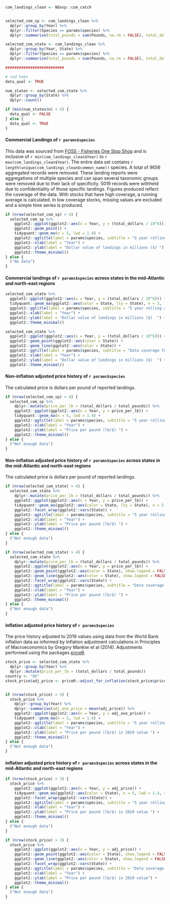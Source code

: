 

```r


com_landings_clean <- NEesp::com_catch


selected_com_sp <- com_landings_clean %>%
  dplyr::group_by(Year) %>%
  dplyr::filter(Species == params$species) %>%
  dplyr::summarise(total_pounds = sum(Pounds, na.rm = FALSE), total_dollars = sum(Dollars, na.rm = FALSE))

selected_com_state <- com_landings_clean %>%
  dplyr::group_by(Year, State) %>%
  dplyr::filter(Species == params$species) %>%
  dplyr::summarise(total_pounds = sum(Pounds, na.rm = FALSE), total_dollars = sum(Dollars, na.rm = FALSE))

##########################

# red hake
data_qual <- TRUE

num_states <- selected_com_state %>%
  dplyr::group_by(State) %>%
  dplyr::count()

if (min(num_states$n) < 5) {
  data_qual <- FALSE
} else {
  data_qual <- TRUE
}
```


#### Commercial Landings of `r params$species` 

This data was sourced from [FOSS - Fisheries One Stop Shop](https://foss.nmfs.noaa.gov/apexfoss/f?p=215:200:4615327020711::NO:::) and is inclusive of `r min(com_landings_clean$Year) ` to `r max(com_landings_clean$Year)`. The entire data set contains `r length(unique(com_landings_clean$common_name))` species. A total of 9656 aggregated records were removed. These landing reports were aggregations of multiple species and can span several taxonomic groups were removed due to their lack of specificity. 5019 records were withheld due to confidentiality of those specific landings.
Figures produced reflect the coverage of the data. With stocks that have high coverage, a running average is calculated. In low coverage stocks, missing values are excluded and a simple time series is produced. 


```r


if (nrow(selected_com_sp) > 4) {
  selected_com_sp %>%
    ggplot2::ggplot(ggplot2::aes(x = Year, y = (total_dollars / 10^6))) +
    ggplot2::geom_point() +
    tidyquant::geom_ma(n = 5, lwd = 1.4) +
    ggplot2::ggtitle(label = params$species, subtitle = "5 year rolling average") +
    ggplot2::xlab(label = "Year") +
    ggplot2::ylab(label = "Dollar value of landings in millions ($) ") +
    ggplot2::theme_minimal()
} else {
  ("No data")
}
```

#### Commercial landings of `r params$species` across states in the mid-Atlantic and north-east regions

```r


selected_com_state %>%
  ggplot2::ggplot(ggplot2::aes(x = Year, y = (total_dollars / 10^6))) +
  tidyquant::geom_ma(ggplot2::aes(color = State, lty = State), n = 3, lwd = 1.4) +
  ggplot2::ggtitle(label = params$species, subtitle = "5 year rolling average") +
  ggplot2::xlab(label = "Year") +
  ggplot2::ylab(label = "Dollar value of landings in millions ($)  ") +
  ggplot2::theme_minimal()
```


```r
selected_com_state %>%
  ggplot2::ggplot(ggplot2::aes(x = Year, y = (total_dollars / 10^6))) +
  ggplot2::geom_point(ggplot2::aes(color = State)) +
  ggplot2::geom_line(ggplot2::aes(color = State)) +
  ggplot2::ggtitle(label = params$species, subtitle = "Data coverage for some states is poor with >5 years reported") +
  ggplot2::xlab(label = "Year") +
  ggplot2::ylab(label = "Dollar value of landings in millions ($)  ") +
  ggplot2::theme_minimal()
```


#### Non-inflation adjusted price history of `r params$species`
The calculated price is dollars per pound of reported landings. 


```r

if (nrow(selected_com_sp) > 4) {
  selected_com_sp %>%
    dplyr::mutate(price_per_lb = (total_dollars / total_pounds)) %>%
    ggplot2::ggplot(ggplot2::aes(x = Year, y = price_per_lb)) +
    tidyquant::geom_ma(n = 5, lwd = 1.4) +
    ggplot2::ggtitle(label = params$species, subtitle = "5 year rolling average ") +
    ggplot2::xlab(label = "Year") +
    ggplot2::ylab(label = "Price per pound (lb/$) ") +
    ggplot2::theme_minimal()
} else {
  ("Not enough data")
}
```

#### Non-inflation adjusted price history of `r params$species` across states in the mid-Atlantic and north-east regions
The calculated price is dollars per pound of reported landings. 


```r

if (nrow(selected_com_state) > 4) {
  selected_com_state %>%
    dplyr::mutate(price_per_lb = (total_dollars / total_pounds)) %>%
    ggplot2::ggplot(ggplot2::aes(x = Year, y = price_per_lb)) +
    tidyquant::geom_ma(ggplot2::aes(color = State, lty = State), n = 5, lwd = 1.4, show.legend = FALSE) +
    ggplot2::facet_wrap(ggplot2::vars(State)) +
    ggplot2::ggtitle(label = params$species, subtitle = "5 year rolling average ") +
    ggplot2::xlab(label = "Year") +
    ggplot2::ylab(label = "Price per pound (lb/$) ") +
    ggplot2::theme_minimal()
} else {
  ("Not enough data")
}
```

```r

if (nrow(selected_com_state) > 4) {
  selected_com_state %>%
    dplyr::mutate(price_per_lb = (total_dollars / total_pounds)) %>%
    ggplot2::ggplot(ggplot2::aes(x = Year, y = price_per_lb)) +
    ggplot2::geom_point(ggplot2::aes(color = State), show.legend = FALSE) +
    ggplot2::geom_line(ggplot2::aes(color = State), show.legend = FALSE) +
    ggplot2::facet_wrap(ggplot2::vars(State)) +
    ggplot2::ggtitle(label = params$species, subtitle = "Data coverage for some states is poor with >5 years reported") +
    ggplot2::xlab(label = "Year") +
    ggplot2::ylab(label = "Price per pound (lb/$) ") +
    ggplot2::theme_minimal()
} else {
  ("Not enough data")
}
```

#### inflation adjusted price history of `r params$species`
The price history  adjusted to 2019 values using data from the World Bank inflation data as informed by Inflation adjustment calculations in Principles of Macroeconomics by Gregory Mankiw et al (2014). Adjustments performed using the packages [priceR](https://github.com/stevecondylios/priceR).

```r


stock_price <- selected_com_state %>%
  dplyr::group_by(Year) %>%
  dplyr::mutate(price_per_lb = (total_dollars / total_pounds))
country <- "US"
stock_price$adj_price <- priceR::adjust_for_inflation(stock_price$price_per_lb, stock_price$Year, country, to_date = 2019)


if (nrow(stock_price) > 5) {
  stock_price %>%
    dplyr::group_by(Year) %>%
    dplyr::summarise(adj_ave_price = mean(adj_price)) %>%
    ggplot2::ggplot(ggplot2::aes(x = Year, y = adj_ave_price)) +
    tidyquant::geom_ma(n = 5, lwd = 1.4) +
    ggplot2::ggtitle(label = params$species, subtitle = "5 year rolling average ") +
    ggplot2::xlab(label = "Year") +
    ggplot2::ylab(label = "Price per pound (lb/$) in 2019 value ") +
    ggplot2::theme_minimal()
} else {
  ("Not enough data")
}
```


#### inflation adjusted price history of `r params$species` across states in the mid-Atlantic and north-east regions 


```r
if (nrow(stock_price) > 3) {
  stock_price %>%
    ggplot2::ggplot(ggplot2::aes(x = Year, y = adj_price)) +
    tidyquant::geom_ma(ggplot2::aes(color = State), n = 5, lwd = 1.4, show.legend = FALSE) +
    ggplot2::facet_wrap(ggplot2::vars(State)) +
    ggplot2::ggtitle(label = params$species, subtitle = "5 year rolling average ") +
    ggplot2::xlab(label = "Year") +
    ggplot2::ylab(label = "Price per pound (lb/$) in 2019 value ") +
    ggplot2::theme_minimal()
} else {
  ("Not enough data")
}
```



```r
if (nrow(stock_price) > 3) {
  stock_price %>%
    ggplot2::ggplot(ggplot2::aes(x = Year, y = adj_price)) +
    ggplot2::geom_point(ggplot2::aes(color = State), show.legend = FALSE) +
    ggplot2::geom_line(ggplot2::aes(color = State), show.legend = FALSE) +
    ggplot2::facet_wrap(ggplot2::vars(State)) +
    ggplot2::ggtitle(label = params$species, subtitle = "Data coverage for some states is poor with >5 years reported ") +
    ggplot2::xlab(label = "Year") +
    ggplot2::ylab(label = "Price per pound (lb/$) in 2019 value") +
    ggplot2::theme_minimal()
} else {
  ("Not enough data")
}
```

